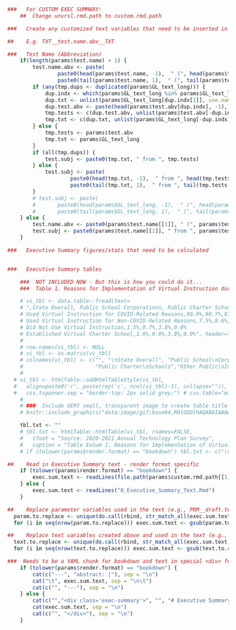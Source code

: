```r

###   For CUSTOM EXEC SUMMARY:
	##  Change unvrsl.rmd.path to custom.rmd.path

###   Create any customized text variables that need to be inserted in the Exec Sum

##    E.g. TXT__test.name.abv__TXT

###   Test Name (Abbreviation)
	if(length(params$test.name) > 1) {
		test.name.abv <- paste(
				paste0(head(params$test.name, -1),  " (", head(params$test.abv, -1), ")", collapse=", "),
				paste0(tail(params$test.name, 1),  " (", tail(params$test.abv, 1), ")"), sep=" and ")
		if (any(tmp.dups <- duplicated(params$GL_text_long))) {
			dup.indx <- which(params$GL_text_long %in% params$GL_text_long[tmp.dups])
			dup.txt <- unlist(params$GL_text_long[dup.indx[1]], use.names = F)
			dup.test.abv <- paste(head(params$test.abv[dup.indx], -1), tail(params$test.abv[dup.indx], 1), sep=" and ")
			tmp.tests <- c(dup.test.abv, unlist(params$test.abv[-dup.indx], use.names=F))
			tmp.txt <- c(dup.txt, unlist(params$GL_text_long[-dup.indx], use.names=F))
		} else {
			tmp.tests <- params$test.abv
			tmp.txt <- params$GL_text_long
		}
		if (all(tmp.dups)) {
			test.subj <- paste0(tmp.txt, " from ", tmp.tests)
		} else {
			test.subj <- paste(
					paste0(head(tmp.txt, -1),  " from ", head(tmp.tests, -1), collapse=", "),
					paste0(tail(tmp.txt, 1),  " from ", tail(tmp.tests, 1)), sep=" and ")
		}
		# test.subj <- paste(
		# 		paste0(head(params$GL_text_long, -1),  " (", head(params$test.abv, -1), ")", collapse=", "),
		# 		paste0(tail(params$GL_text_long, 1),  " (", tail(params$test.abv, 1), ")"), sep=" and ")
	} else {
		test.name.abv <- paste0(params$test.name[[1]], " (", params$test.abv[[1]], ")")
		test.subj <- paste0(params$test.name[[1]], " from ", params$test.abv[[1]])
	}

###   Executive Summary figures/stats that need to be calculated


###   Executive Summary tables

	###  NOT INCLUDED NOW - But this is how you could do it...
	###  Table 1. Reasons for Implementation of Virtual Instruction during the 2020-2021 School Year

	# vi_tbl <- data.table::fread(text=
	# ",State Overall, Public School Corporations, Public Charter Schools,Other Public Institutions
	# Used Virtual Instruction for COVID-Related Reasons,90.0%,90.7%,87.5%,100.0%
	# Used Virtual Instruction for Non-COVID-Related Reasons,7.5%,8.6%,4.8%,0.0%
	# Did Not Use Virtual Instruction,1.5%,0.7%,3.8%,0.0%
	# Established Virtual Charter School,1.0%,0.0%,3.8%,0.0%", header=TRUE, data.table = FALSE)
	#
	# row.names(vi_tbl) <- NULL
	# vi_tbl <- as.matrix(vi_tbl)
	# colnames(vi_tbl) <- c("", "\nState Overall", "Public School\nCorporations",
	#                       "Public Charter\nSchools","Other Public\nInstitutions")
	#
  # vi_tbl <- htmlTable::addHtmlTableStyle(vi_tbl,
  #   align=paste0('r', paste(rep('c', ncol(vi_tbl)-1), collapse="")),
  #   css.tspanner.sep = "border-top: 2px solid grey;") # css.table="min-width: 85%;",
	#
	# ###  Include VERY small, transparent image to create table title and
	# knitr::include_graphics("data:image/gif;base64,R0lGODlhAQABAIAAAAAAAP///yH5BAEAAAAALAAAAAABAAEAAAIBRAA7", dpi=NA, error = FALSE)

	tbl.txt <- ""
	# tbl.txt <- htmlTable::htmlTable(vi_tbl, rnames=FALSE,
	# 	tfoot = "Source: 2020-2021 Annual Technology Plan Survey",
	# 	caption = "Table ExSum 1. Reasons for Implementation of Virtual Instruction during the 2020-2021 School Year")
	# if (tolower(params$render.format) == "bookdown") tbl.txt <- c("\n\t", tbl.txt, "\n\t")

##    Read in Executive Summary text - render format specific
	if (tolower(params$render.format) == "bookdown") {
		exec.sum.text <- readLines(file.path(params$custom.rmd.path[[1]], "0_Executive_Summary_Text.Rmd"))
	} else {
		exec.sum.text <- readLines("0_Executive_Summary_Text.Rmd")
	}

##    Replace parameter variables used in the text (e.g., PRM__draft.text__PRM)
  param.to.replace <- unique(do.call(rbind, str_match_all(exec.sum.text, "PRM__\\s*(.*?)\\s*__PRM")))
  for (i in seq(nrow(param.to.replace))) exec.sum.text <- gsub(param.to.replace[i,1], eval(parse(text=paste0("params[['", param.to.replace[i,2], "']][[1]]"))), exec.sum.text, fixed=TRUE)

##    Replace text variables created above and used in the text (e.g., TXT__test.name.abv__TXT)
  text.to.replace <- unique(do.call(rbind, str_match_all(exec.sum.text, "TXT__\\s*(.*?)\\s*__TXT")))
  for (i in seq(nrow(text.to.replace))) exec.sum.text <- gsub(text.to.replace[i,1], eval(parse(text=text.to.replace[i,2])), exec.sum.text, fixed=TRUE)
```

```r
###  Needs to be a YAML chunk for bookdown and text in special <div> for pagedown
	if (tolower(params$render.format) == "bookdown") {
		cat(c("---", "abstract: |"), sep = "\n")
		cat("\t", exec.sum.text, sep = "\n\t")
		cat(c("", "---"), sep = "\n")
	} else {
		cat(c("","<div class='exec-summary'>", "", "# Executive Summary {-}"), sep = "\n")
		cat(exec.sum.text, sep = "\n")
		cat(c("", "</div>"), sep = "\n")
	}
```
